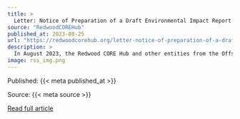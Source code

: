 ```yaml
---
title: >
  Letter: Notice of Preparation of a Draft Environmental Impact Report for the Humboldt Bay Offshore Wind Heavy Lift Multipurpose Marine Terminal Project.
source: "RedwoodCOREHub"
published_at: 2023-08-25
url: "https://redwoodcorehub.org/letter-notice-of-preparation-of-a-draft-environmental-impact-report-for-the-humboldt-bay-offshore-wind-heavy-lift-multipurpose-marine-terminal-project/?utm_source=rss&utm_medium=rss&utm_campaign=letter-notice-of-preparation-of-a-draft-environmental-impact-report-for-the-humboldt-bay-offshore-wind-heavy-lift-multipurpose-marine-terminal-project"
description: >
  In August 2023, the Redwood CORE Hub and other entities from the ​​Offshore Wind Community Benefits Network shared this letter with Rob Holmlund, Development Director for the Humboldt Bay Harbor, Recreation and Conservation District. Download the letter here (PDF).
image: rss_img.png
---
```



  Published: {{< meta published_at >}}
  

  Source: {{< meta source >}}
  

  [Read full article]({{< meta url >}}){target='blank'}
  


